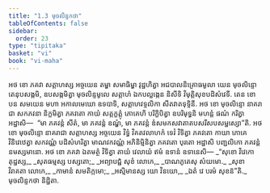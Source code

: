 ```yaml
---
title: "1.3 មុចលិន្ទកថា"
tableOfContents: false
sidebar:
  order: 23
type: "tipitaka"
basket: "vi"
book: "vi-maha"
---
```



<DynamicBreadcrumb />

<Division number="5" book="vi-maha">

<Paragraph number="17" book="vi-maha">
អថ ខោ ភគវា សត្តាហស្ស អច្ចយេន តម្ហា សមាធិម្ហា វុដ្ឋហិត្វា អជបាលនិគ្រោធមូលា យេន មុចលិន្ទោ តេនុបសង្កមិ, ឧបសង្កមិត្វា មុចលិន្ទមូលេ សត្តាហំ ឯកបល្លង្កេន និសីទិ វិមុត្តិសុខបដិសំវេទី. តេន ខោ បន សមយេន មហា អកាលមេឃោ ឧទបាទិ, សត្តាហវទ្ទលិកា សីតវាតទុទ្ទិនី. អថ ខោ មុចលិន្ទោ នាគរាជា សកភវនា និក្ខមិត្វា ភគវតោ កាយំ សត្តក្ខត្តុំ ភោគេហិ បរិក្ខិបិត្វា ឧបរិមុទ្ធនិ មហន្តំ ផណំ ករិត្វា អដ្ឋាសិ—  “មា ភគវន្តំ សីតំ, មា ភគវន្តំ ឧណ្ហំ, មា ភគវន្តំ ឌំសមកសវាតាតបសរីសបសម្ផស្សោ”តិ. អថ ខោ មុចលិន្ទោ នាគរាជា សត្តាហស្ស អច្ចយេន វិទ្ធំ វិគតវលាហកំ ទេវំ វិទិត្វា ភគវតោ កាយា ភោគេ វិនិវេឋេត្វា សកវណ្ណំ បដិសំហរិត្វា មាណវកវណ្ណំ អភិនិម្មិនិត្វា ភគវតោ បុរតោ អដ្ឋាសិ បញ្ជលិកោ ភគវន្តំ នមស្សមានោ. អថ ខោ ភគវា ឯតមត្ថំ វិទិត្វា តាយំ វេលាយំ ឥមំ ឧទានំ ឧទានេសិ—
</Paragraph>

<Paragraph number="18" type="verses" book="vi-maha">
_“សុខោ វិវេកោ តុដ្ឋស្ស,_  
_សុតធម្មស្ស បស្សតោ;_  
_អព្យាបជ្ជំ សុខំ លោកេ,_  
_បាណភូតេសុ សំយមោ._  

</Paragraph>

<Paragraph number="19" type="verses" book="vi-maha">
_សុខា វិរាគតា លោកេ,_  
_កាមានំ សមតិក្កមោ;_  
_អស្មិមានស្ស យោ វិនយោ,_  
_ឯតំ វេ បរមំ សុខន៑”តិ._  


</Paragraph>
</Division>

<Paragraph number="20" type="center" book="vi-maha">
មុចលិន្ទកថា និដ្ឋិតា.
</Paragraph>